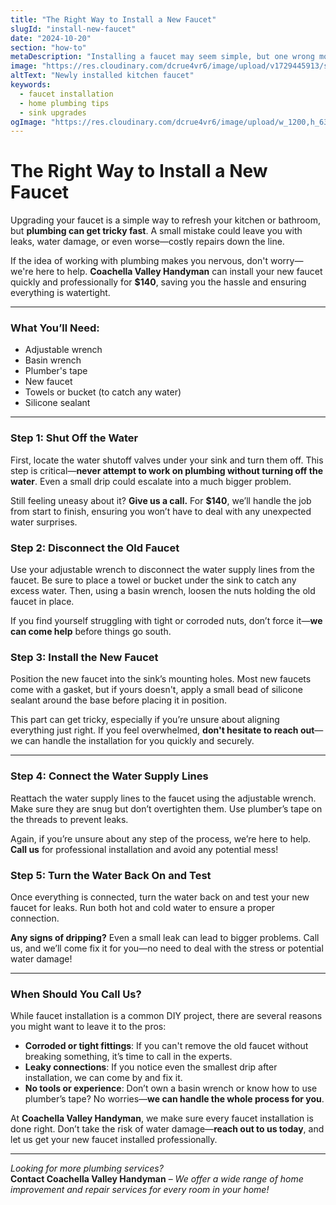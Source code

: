 ```yaml
---
title: "The Right Way to Install a New Faucet"
slugId: "install-new-faucet"
date: "2024-10-20"
section: "how-to"
metaDescription: "Installing a faucet may seem simple, but one wrong move can lead to leaks and water damage. Learn the right steps and when to call a professional."
image: "https://res.cloudinary.com/dcrue4vr6/image/upload/v1729445913/sink-maintenance.jpg"
altText: "Newly installed kitchen faucet"
keywords:
  - faucet installation
  - home plumbing tips
  - sink upgrades
ogImage: "https://res.cloudinary.com/dcrue4vr6/image/upload/w_1200,h_630,q_auto,f_auto/v1729445913/sink-maintenance.jpg"
---
```


# The Right Way to Install a New Faucet

Upgrading your faucet is a simple way to refresh your kitchen or bathroom, but **plumbing can get tricky fast**. A small mistake could leave you with leaks, water damage, or even worse—costly repairs down the line.

If the idea of working with plumbing makes you nervous, don't worry—we're here to help. **Coachella Valley Handyman** can install your new faucet quickly and professionally for **$140**, saving you the hassle and ensuring everything is watertight.

---

### What You’ll Need:
- Adjustable wrench
- Basin wrench
- Plumber's tape
- New faucet
- Towels or bucket (to catch any water)
- Silicone sealant

---

### Step 1: Shut Off the Water
First, locate the water shutoff valves under your sink and turn them off. This step is critical—**never attempt to work on plumbing without turning off the water**. Even a small drip could escalate into a much bigger problem.

Still feeling uneasy about it? **Give us a call.** For **$140**, we’ll handle the job from start to finish, ensuring you won’t have to deal with any unexpected water surprises.

### Step 2: Disconnect the Old Faucet
Use your adjustable wrench to disconnect the water supply lines from the faucet. Be sure to place a towel or bucket under the sink to catch any excess water. Then, using a basin wrench, loosen the nuts holding the old faucet in place.

If you find yourself struggling with tight or corroded nuts, don’t force it—**we can come help** before things go south.

### Step 3: Install the New Faucet
Position the new faucet into the sink’s mounting holes. Most new faucets come with a gasket, but if yours doesn't, apply a small bead of silicone sealant around the base before placing it in position.

This part can get tricky, especially if you’re unsure about aligning everything just right. If you feel overwhelmed, **don't hesitate to reach out**—we can handle the installation for you quickly and securely.

---

### Step 4: Connect the Water Supply Lines
Reattach the water supply lines to the faucet using the adjustable wrench. Make sure they are snug but don’t overtighten them. Use plumber’s tape on the threads to prevent leaks.

Again, if you’re unsure about any step of the process, we’re here to help. **Call us** for professional installation and avoid any potential mess!

### Step 5: Turn the Water Back On and Test
Once everything is connected, turn the water back on and test your new faucet for leaks. Run both hot and cold water to ensure a proper connection. 

**Any signs of dripping?** Even a small leak can lead to bigger problems. Call us, and we’ll come fix it for you—no need to deal with the stress or potential water damage!

---

### When Should You Call Us?

While faucet installation is a common DIY project, there are several reasons you might want to leave it to the pros:
- **Corroded or tight fittings**: If you can't remove the old faucet without breaking something, it’s time to call in the experts.
- **Leaky connections**: If you notice even the smallest drip after installation, we can come by and fix it.
- **No tools or experience**: Don’t own a basin wrench or know how to use plumber’s tape? No worries—**we can handle the whole process for you**.

At **Coachella Valley Handyman**, we make sure every faucet installation is done right. Don’t take the risk of water damage—**reach out to us today**, and let us get your new faucet installed professionally.

---

*Looking for more plumbing services?*  
**Contact Coachella Valley Handyman** – *We offer a wide range of home improvement and repair services for every room in your home!*
